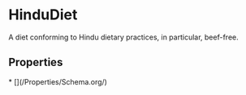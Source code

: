 # HinduDiet

A diet conforming to Hindu dietary practices, in particular, beef-free.

## Properties

<Grid>
* [](/Properties/Schema.org/)

</Grid>

